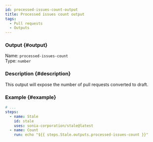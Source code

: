```yaml
---
id: processed-issues-count-output
title: Processed issues count output
tags:
  - Pull requests
  - Outputs
---
```


### Output {#output}

Name: `processed-issues-count`  
Type: `number`

### Description {#description}

This output will expose the number of pull requests converted to draft.

### Example {#example}

```yml {6}
# ...
steps:
  - name: Stale
    id: stale
    uses: sonia-corporation/stale@latest
  - name: Count
    run: echo "${{ steps.Stale.outputs.processed-issues-count }}"
```
